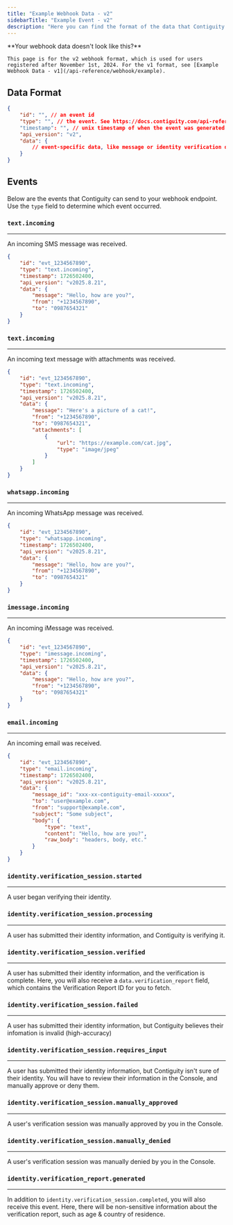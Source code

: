 ```yaml
---
title: "Example Webhook Data - v2"
sidebarTitle: "Example Event - v2"
description: "Here you can find the format of the data that Contiguity sends to your webhook endpoint, and some example payloads."
---
```


<Note>
    **Your webhook data doesn't look like this?**

    This page is for the v2 webhook format, which is used for users registered after November 1st, 2024. For the v1 format, see [Example Webhook Data - v1](/api-reference/webhook/example).
</Note>

## Data Format
```json
{
    "id": "", // an event id
    "type": "", // the event. See https://docs.contiguity.com/api-reference/webhook/example-v2#events for more information.
    "timestamp": "", // unix timestamp of when the event was generated by Contiguity
    "api_version": "v2",
    "data": {
        // event-specific data, like message or identity verification details
    }
}
```

## Events 
Below are the events that Contiguity can send to your webhook endpoint. Use the `type` field to determine which event occurred.

### `text.incoming`
-----
An incoming SMS message was received.

```json
{
    "id": "evt_1234567890",
    "type": "text.incoming",
    "timestamp": 1726502400,
    "api_version": "v2025.8.21",
    "data": {
        "message": "Hello, how are you?",
        "from": "+1234567890",
        "to": "0987654321"
    }
}
```


### `text.incoming`
-----
An incoming text message with attachments was received.

```json
{
    "id": "evt_1234567890",
    "type": "text.incoming",
    "timestamp": 1726502400,
    "api_version": "v2025.8.21",
    "data": {
        "message": "Here's a picture of a cat!",
        "from": "+1234567890",
        "to": "0987654321",
        "attachments": [
            {
                "url": "https://example.com/cat.jpg",
                "type": "image/jpeg"
            }
        ]
    }
}
```

### `whatsapp.incoming`
-----
An incoming WhatsApp message was received.

```json
{
    "id": "evt_1234567890",
    "type": "whatsapp.incoming",
    "timestamp": 1726502400,
    "api_version": "v2025.8.21",
    "data": {
        "message": "Hello, how are you?",
        "from": "+1234567890",
        "to": "0987654321"
    }
}
```

### `imessage.incoming`
-----
An incoming iMessage was received.

```json
{
    "id": "evt_1234567890",
    "type": "imessage.incoming",
    "timestamp": 1726502400,
    "api_version": "v2025.8.21",
    "data": {
        "message": "Hello, how are you?",
        "from": "+1234567890",
        "to": "0987654321"
    }
}
```

### `email.incoming`
-----
An incoming email was received.

```json
{
    "id": "evt_1234567890",
    "type": "email.incoming",
    "timestamp": 1726502400,
    "api_version": "v2025.8.21",
    "data": {
        "message_id": "xxx-xx-contiguity-email-xxxxx",
        "to": "user@example.com",
        "from": "support@example.com",
        "subject": "Some subject",
        "body": {
            "type": "text",
            "content": "Hello, how are you?",
            "raw_body": "headers, body, etc."
        }
    }
}
```

### `identity.verification_session.started`
-----
A user began verifying their identity.

### `identity.verification_session.processing`
-----
A user has submitted their identity information, and Contiguity is verifying it.

### `identity.verification_session.verified`
-----
A user has submitted their identity information, and the verification is complete. Here, you will also receive a `data.verification_report` field, which contains the Verification Report ID for you to fetch.

### `identity.verification_session.failed`
-----
A user has submitted their identity information, but Contiguity believes their infomation is invalid (high-accuracy)

### `identity.verification_session.requires_input`
-----
A user has submitted their identity information, but Contiguity isn't sure of their identity. You will have to review their information in the Console, and manually approve or deny them.

### `identity.verification_session.manually_approved`
-----
A user's verification session was manually approved by you in the Console.

### `identity.verification_session.manually_denied`
-----
A user's verification session was manually denied by you in the Console.

### `identity.verification_report.generated`
-----
In addition to `identity.verification_session.completed`, you will also receive this event. Here, there will be non-sensitive information about the verification report, such as age & country of residence.


<Snippet />
